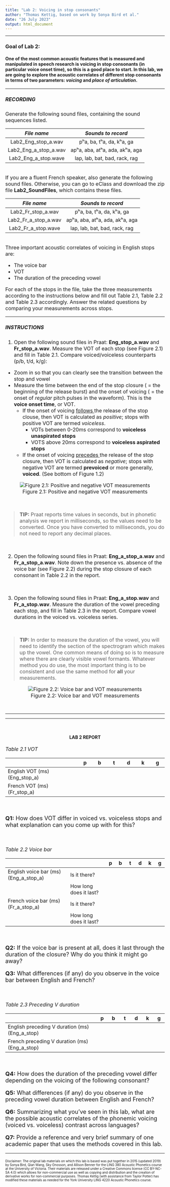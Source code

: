 ```yaml
---
title: "Lab 2: Voicing in stop consonants"
author: "Thomas Kettig, based on work by Sonya Bird et al."
date: "26 July 2023"
output: html_document
---
```

*** 

### __Goal of Lab 2:__
<h4> One of the most common acoustic features that is measured and manipulated in speech research is voicing in stop consonants (in particular voice onset time), so this is a good place to start. In this lab, we are going to explore the acoustic correlates of different stop consonants in terms of two parameters: _voicing_ and _place of articulation_. </h4>

***
<font size= "3.5">

##### __RECORDING__

Generate the following sound files, containing the sound sequences listed.  

|    _File name_       |   _Sounds to record_              |
|:--------------------:|:---------------------------------:|
|Lab2_Eng_stop_a.wav   |  pʰa, ba, tʰa, da, kʰa, ga        |
|Lab2_Eng_a_stop_a.wav |  apʰa, aba, atʰa, ada, akʰa, aga  |
|Lab2_Eng_a_stop.wave  |  lap, lab, bat, bad, rack, rag    |

<br>
If you are a fluent French speaker, also generate the following sound files. Otherwise, you can go to eClass and download the zip file __Lab2_SoundFiles__, which contains these files.

|    _File name_      |   _Sounds to record_                |
|:-------------------:|:-----------------------------------:|
|Lab2_Fr_stop_a.wav   |   pʰa, ba, tʰa, da, kʰa, ga         |
|Lab2_Fr_a_stop_a.wav |   apʰa, aba, atʰa, ada, akʰa, aga   |
|Lab2_Fr_a_stop.wave  |   lap, lab, bat, bad, rack, rag     |

<br>
Three important acoustic correlates of voicing in English stops are:

* The voice bar
* VOT
* The duration of the preceding vowel

For each of the stops in the file, take the three measurements according to the instructions below and fill out Table 2.1, Table 2.2 and Table 2.3 accordingly. Answer the related questions by comparing your measurements across stops.

***

##### __INSTRUCTIONS__

1. Open the following sound files in Praat: **Eng_stop_a.wav** and **Fr_stop_a.wav**. Measure the VOT of each stop (see Figure 2.1) and fill in Table 2.1. Compare voiced/voiceless counterparts (p/b, t/d, k/g):

  +	Zoom in so that you can clearly see the transition between the stop and vowel
  + Measure the time between the end of the stop closure ( = the beginning of the release burst) and the onset of voicing ( = the onset of _regular_ pitch pulses in the waveform). This is the __voice onset time__, or VOT.
    + If the onset of voicing <u> follows </u> the release of the stop clouse, then VOT is calculated as _positive_; stops with positive VOT are termed _voiceless_.
      + VOTs between 0-20ms correspond to __voiceless unaspirated stops__
      + VOTS above 20ms correspond to __voiceless aspirated stops__
    + If the onset of voicing <u> precedes </u> the release of the stop closure, then VOT is calculated as _negative_; stops with negative VOT are termed __prevoiced__ or more generally, __voiced__. (See bottom of Figure 1.2)
    
<center>
![Figure 2.1: Positive and negative VOT measurements](./Images/Figure2_VOT_measurements.png)
</center>

<br>

> __TIP:__
Praat reports time values in seconds, but in phonetic analysis we report in milliseconds, so the values need to be converted. Once you have converted to milliseconds, you do not need to report any decimal places.

<br>

2. Open the following sound files in Praat: **Eng_a_stop_a.wav** and **Fr_a_stop_a.wav**. Note down the presence vs. absence of the voice bar (see Figure 2.2) during the stop closure of each consonant in Table 2.2 in the report.

<br>

3. Open the following sound files in Praat: **Eng_a_stop.wav** and **Fr_a_stop.wav**. Measure the duration of the vowel preceding each stop, and fill in Table 2.3 in the report. Compare vowel durations in the voiced vs. voiceless series.

<br>

> __TIP:__
In order to measure the duration of the vowel, you will need to identify the section of the spectrogram which makes up the vowel. One common means of doing so is to measure where there are clearly visible vowel formants. Whatever method you do use, the most important thing is to be consistent and use the same method for **all** your measurements.

<center>
![Figure 2.2: Voice bar and VOT measurements](./Images/Figure2_voicebar.png)
</center>
</font>
<br>

***

***
<br>
<center> <h4> __LAB 2 REPORT__ </h4> </center> 

<font size= "4.0">

<font size= "3.5"> _Table 2.1 VOT_ </font>

|                              |  p   |   b  |   t  |   d  |   k  |   g  |
|:-----------------------------|:----:|:----:|:----:|:----:|:----:|:----:|
|English VOT (ms) (Eng_stop_a) |      |      |      |      |      |      |
|French VOT (ms) (Fr_stop_a)   |      |      |      |      |      |      |

<br>

__Q1:__ How does VOT differ in voiced vs. voiceless stops and what explanation can you come up with for this?

<br>

<font size= "3.5"> _Table 2.2 Voice bar_ </font>

|                                     |                       |  p   |   b  |   t  |   d  |   k  |   g  |
|:------------------------------------|:----------------------|:----:|:----:|:----:|:----:|:----:|:----:|
|English voice bar (ms) (Eng_a_stop_a)|Is it there?           |      |      |      |      |      |      |
|                                     |How long does it last? |      |      |      |      |      |      |
|French voice bar (ms) (Fr_a_stop_a)  |Is it there?           |      |      |      |      |      |      |
|                                     |How long does it last? |      |      |      |      |      |      |

<br>

__Q2:__ If the voice bar is present at all, does it last through the duration of the closure? Why do you think it might go away?

__Q3:__ What differences (if any) do you observe in the voice bar between English and French?

<br>

<font size= "3.5"> _Table 2.3 Preceding V duration_ </font>

|                                               |  p   |   b  |   t  |   d  |   k  |   g  |
|:----------------------------------------------|:----:|:----:|:----:|:----:|:----:|:----:|
|English preceding V duration (ms) (Eng_a_stop) |      |      |      |      |      |      |
|French preceding V duration (ms) (Eng_a_stop)  |      |      |      |      |      |      |

<br>

__Q4:__ How does the duration of the preceding vowel differ depending on the voicing of the following consonant?

__Q5:__ What differences (if any) do you observe in the preceding vowel duration between English and French?

__Q6:__ Summarizing what you’ve seen in this lab, what are the possible acoustic correlates of the phonemic voicing (voiced vs. voiceless) contrast across languages?

__Q7:__ Provide a reference and very brief summary of one academic paper that uses the methods covered in this lab.

***

<font size="1.5"> Disclaimer: The original lab materials on which this lab is based was put together in 2015 (updated 2019) by Sonya Bird, Qian Wang, Sky Onosson, and Allison Benner for the LING 380 Acoustic Phonetics course at the University of Victoria. Their materials are released under a Creative Commons license (CC BY-NC-SA 4.0) which allows for non-commercial use as well as copying and distribution and the creation of derivative works for non-commercial purposes. Thomas Kettig (with assistance from Taylor Potter) has modified these materials as needed for the York University LING 4220 Acoustic Phonetics course.</font>

<br>